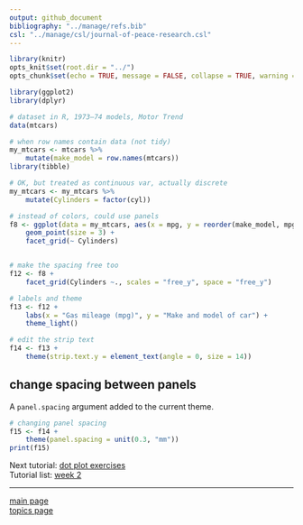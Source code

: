 ```yaml
---
output: github_document
bibliography: "../manage/refs.bib" 
csl: "../manage/csl/journal-of-peace-research.csl"
---
```


```r
library(knitr)
opts_knit$set(root.dir = "../")
opts_chunk$set(echo = TRUE, message = FALSE, collapse = TRUE, warning = FALSE, cache = TRUE, cache.path = "tut-07-cache/11-", fig.path = "tut-07-images/11-")
```


```r
library(ggplot2)
library(dplyr)

# dataset in R, 1973–74 models, Motor Trend
data(mtcars)

# when row names contain data (not tidy)
my_mtcars <- mtcars %>%
	mutate(make_model = row.names(mtcars))
library(tibble)

# OK, but treated as continuous var, actually discrete
my_mtcars <- my_mtcars %>%
	mutate(Cylinders = factor(cyl))

# instead of colors, could use panels
f8 <- ggplot(data = my_mtcars, aes(x = mpg, y = reorder(make_model, mpg))) +
	geom_point(size = 3) +
	facet_grid(~ Cylinders)


# make the spacing free too
f12 <- f8 +
	facet_grid(Cylinders ~., scales = "free_y", space = "free_y")

# labels and theme
f13 <- f12 +
	labs(x = "Gas mileage (mpg)", y = "Make and model of car") +
	theme_light()

# edit the strip text
f14 <- f13 +
	theme(strip.text.y = element_text(angle = 0, size = 14))
```





## change spacing between panels

A `panel.spacing` argument added to the current theme. 

```r
# changing panel spacing
f15 <- f14 +
	theme(panel.spacing = unit(0.3, "mm"))
print(f15)
```


Next tutorial: [dot plot exercises](tut-0712_dotplot-exercises.md)<br>
Tutorial list: [week 2](week-02_assignments.md)  

---
 
[main page](../README.md)<br>
[topics page](../README-by-topic.md) 


